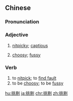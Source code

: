 ==Chinese==
{{zh-forms}}

===Pronunciation===
{{zh-pron
|m=tiāotī,tl=y
|c=tiu1 tik1
|mn=qz:thiau-thiak/xm,zz:thiau-thek
|cat=a,v
}}

===Adjective===
{{zh-adj}}

# [[nitpicky]]; [[captious]]
#: {{zh-x|他 這個 人 很 挑剔。|He is so '''nitpicky'''.}}
# [[choosy]]; [[fussy]]

===Verb===
{{zh-verb}}

# to [[nitpick]]; to [[find fault]]
# to be [[choosy]]; to be [[fussy]]

[[hu:挑剔]]
[[ja:挑剔]]
[[chr:挑剔]]
[[zh:挑剔]]